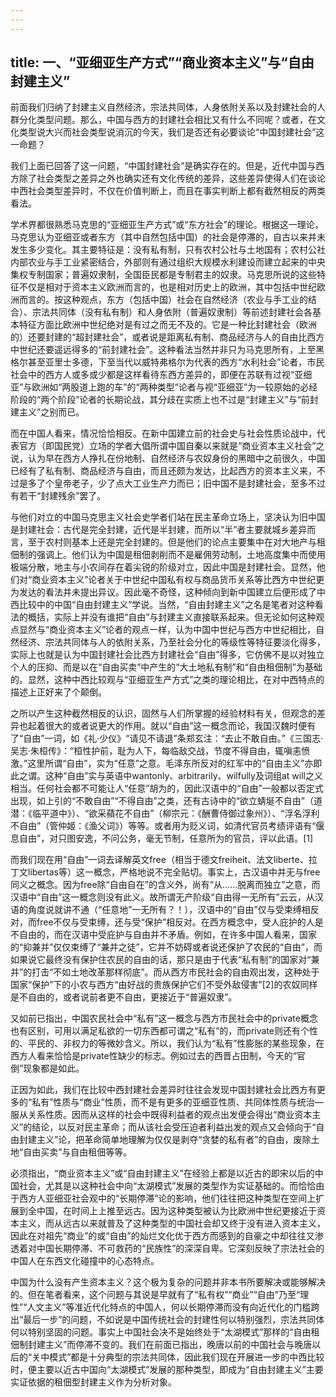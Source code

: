 ```yaml
---
---
---
```

title: 一、“亚细亚生产方式”“商业资本主义”与“自由封建主义”
---




前面我们归纳了封建主义自然经济，宗法共同体，人身依附关系以及封建社会的人群分化类型问题。那么，中国与西方的封建社会相比又有什么不同呢？或者，在文化类型说大兴而社会类型说消沉的今天，我们是否还有必要谈论“中国封建社会”这一命题？

我们上面已回答了这一问题，“中国封建社会”是确实存在的。但是，近代中国与西方除了社会类型之差异之外也确实还有文化传统的差异，这些差异使得人们在谈论中西社会类型差异时，不仅在价值判断上，而且在事实判断上都有截然相反的两类看法。

学术界都很熟悉马克思的“亚细亚生产方式”或“东方社会”的理论。根据这一理论，马克思认为亚细亚或者东方（其中自然包括中国）的社会是停滞的，自古以来并未发生多少变化。其主要特征是：没有私有制，只有农村公社与土地国有；农村公社内部农业与手工业紧密结合，外部则有通过组织大规模水利建设而建立起来的中央集权专制国家；普遍奴隶制，全国臣民都是专制君主的奴隶。马克思所说的这些特征不仅是相对于资本主义欧洲而言的，也是相对历史上的欧洲，其中包括中世纪欧洲而言的。按这种观点，东方（包括中国）社会在自然经济（农业与手工业的结合）、宗法共同体（没有私有制）和人身依附（普遍奴隶制）等前述封建社会各基本特征方面比欧洲中世纪绝对是有过之而无不及的。它是一种比封建社会（欧洲的）还要封建的“超封建社会”，或者说是距离私有制、商品经济与人的自由比西方中世纪还要遥远得多的“前封建社会”。这种看法当然并非只为马克思所有，上至黑格尔甚至亚里士多德，下至当代以威特弗格尔为代表的西方“水利社会”论者，市民社会中的西方人或多或少都是这样看待东西方差异的，即便在苏联有过视“亚细亚”与欧洲如“两股道上跑的车”的“两种类型”论者与视“亚细亚”为一较原始的必经阶段的“两个阶段”论者的长期论战，其分歧在实质上也不过是“封建主义”与“前封建主义”之别而已。

而在中国人看来，情况恰恰相反。在新中国建立前的社会史与社会性质论战中，代表官方（即国民党）立场的学者大倡所谓中国自秦以来就是“商业资本主义社会”之说，认为早在西方人挣扎在份地制、自然经济与农奴身份的黑暗中之前很久，中国已经有了私有制、商品经济与自由，而且还颇为发达，比起西方的资本主义来，不过是多了个皇帝老子，少了点大工业生产力而已；旧中国不是封建社会，至多不过有若干“封建残余”罢了。

与他们对立的中国马克思主义社会史学者们站在民主革命立场上，坚决认为旧中国是封建社会：古代是完全封建，近代是半封建，而所以“半”者主要就城乡差异而言，至于农村则基本上还是完全封建的。但是他们的论点主要集中在对大地产与租佃制的强调上。他们认为中国是租佃剥削而不是雇佣劳动制，土地高度集中而使用极端分散，地主与小农间存在着尖锐的阶级对立，因此中国是封建社会。显然，他们对“商业资本主义”论者关于中世纪中国私有权与商品货币关系等比西方中世纪更为发达的看法并未提出异议。因此毫不奇怪，这种倾向到新中国建立后便形成了中西比较中的中国“自由封建主义”学说。当然，“自由封建主义”之名是笔者对这种看法的概括，实际上并没有谁把“自由”与封建主义直接联系起来。但无论如何这种观点显然与“商业资本主义”论者的观点一样，认为中国中世纪与西方中世纪相比，自然经济、宗法共同体与人的依附关系，乃至社会分化的等级性等特征要淡化得多，实际上也就是认为中国封建社会比西方封建社会“自由”得多，它仿佛不是以对独立个人的压抑、而是以在“自由买卖”中产生的“大土地私有制”和“自由租佃制”为基础的。显然，这种中西比较观与“亚细亚生产方式”之类的理论相比，在对中西特点的描述上正好来了个颠倒。

之所以产生这种截然相反的认识，固然与人们所掌握的经验材料有关，但观念的差异也起着很大的或者说更大的作用。就以“自由”这一概念而论，我国汉魏时便有了“自由”一词，如《礼·少仪》“请见不请退”条郑玄注：“去止不敢自由。”《三国志·吴志·朱桓传》：“桓性护前，耻为人下，每临敌交战，节度不得自由，辄嗔恚愤激。”这里所谓“自由”，实为“任意”之意。毛泽东所反对的红军中的“自由主义”亦即此之谓。这种“自由”实与英语中wantonly、arbitrarily、wilfully及词组at will之义相当。任何社会都不可能让人“任意”胡为的，因此汉语中的“自由”一般都以否定式出现，如上引的“不敢自由”“不得自由”之类，还有古诗中的“欲立蜻埏不自由”（道潜：《临平道中》）、“欲采蘋花不自由”（柳宗元：《酬曹侍御过象州》）、“浮名浮利不自由”（管仲姬：《渔父词》）等等。或者用为贬义词，如清代官员考绩评语有“偃息自由”，对只图安逸，不问公务，毫无节制，任意所为的官员，评以此语。[1]

而我们现在用“自由”一词去译解英文free（相当于德文freiheit、法文liberte、拉丁文libertas等）这一概念，严格地说不完全贴切。事实上，古汉语中并无与free同义之概念。因为free除“自由自在”的含义外，尚有“从……脱离而独立”之意，而汉语中“自由”这一概念则没有此义。故所谓无产阶级“自由得一无所有”云云，从汉语的角度说就讲不通（“任意地”一无所有？！），汉语中的“自由”仅与受束缚相反对，而free不仅与受束缚，还与受“保护”相反对。在西方概念中，受人庇护的人是不自由的，而在汉语中受庇护与自由并不矛盾。例如，在许多中国人看来，国家的“抑兼并”仅仅束缚了“兼并之徒”，它并不妨碍或者说还保护了农民的“自由”，而如果说它最终没有保护住农民的自由的话，那只是由于代表“私有制”的国家对“兼并”的打击“不如土地改革那样彻底”。而从西方市民社会的自由观出发，这种处于国家“保护”下的小农与西方“由好战的贵族保护它们不受外敌侵害”[2]的农奴同样是不自由的，或者说前者更不自由，更接近于“普遍奴隶”。

又如前已指出，中国农民社会中“私有”这一概念与西方市民社会中的private概念也有区别，可用以满足私欲的一切东西都可谓之“私有”的，而private则还有个性的、平民的、非权力的等微妙含义。所以，我们认为“私有”性膨胀的某些现象，在西方人看来恰恰是private性缺少的标志。例如过去的西晋占田制，今天的“官倒”现象都是如此。

正因为如此，我们在比较中西封建社会差异时往往会发现中国封建社会比西方有更多的“私有”性质与“商业”性质，而不是有更多的亚细亚性质、共同体性质与统治—服从关系性质。因而从这样的社会中既得利益者的观点出发便会得出“商业资本主义”的结论，以反对民主革命；而从该社会受压迫者利益出发的观点又会倾向于“自由封建主义”论，把革命简单地理解为仅仅是剥夺“贪婪的私有者”的自由，废除土地“自由买卖”与自由租佃等等。

必须指出，“商业资本主义”或“自由封建主义”在经验上都是以近古的即宋以后的中国社会，尤其是以这种社会中向“太湖模式”发展的类型作为实证基础的。而恰恰由于西方人亚细亚社会观中的“长期停滞”论的影响，他们往往把这种类型在空间上扩展到全中国，在时间上上推至远古。因为这种类型被认为比欧洲中世纪更接近于资本主义，而从远古以来就普及了这种类型的中国社会却又终于没有进入资本主义，因此在对祖先“商业”的或“自由”的灿烂文化优于西方而感到的自豪之中却往往又渗透着对中国长期停滞、不可救药的“民族性”的深深自卑。它深刻反映了宗法社会的中国人在东西文化碰撞中的心态特点。

中国为什么没有产生资本主义？这个极为复杂的问题并非本书所要解决或能够解决的。但在笔者看来，这个问题与其说是早就有了“私有权”“商业”“自由”乃至“理性”“人文主义”等准近代化特点的中国人，何以长期停滞而没有向近代化的门槛跨出“最后一步”的问题，不如说是中国传统社会的封建性何以特别强烈，宗法共同体何以特别坚固的问题。事实上中国社会决不是始终处于“太湖模式”那样的“自由租佃制封建主义”而停滞不变的。我们在前面已指出，晚唐以前的中国社会与晚唐以后的“关中模式”都是十分典型的宗法共同体，因此我们现在开展进一步的中西比较时，便主要以近古中国向“太湖模式”发展的那种类型，即成为“自由封建主义”主要实证依据的租佃型封建主义作为分析对象。